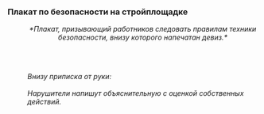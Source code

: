 ===Плакат по безопасности на стройплощадке===
:<div align="center">''*Плакат, призывающий работников следовать правилам техники безопасности, внизу которого напечатан девиз.*''</div>
:<br />{{Размер|+9|<div align="center">Уважаемые работники!</div>}}
:
{{Размер|+5|<div align="center">Пожалуйста, не забывайте надевать защитные каски. Лучше немного попотеть, чем истечь кровью!</div>}}
:
{{Размер|+5|<div align="center">Возрождение родного мира - дело нелёгкое, но в наших рядах важна жизнь каждого.</div>}}
:<br />''Внизу приписка от руки:''
:<br />''Нарушители напишут объяснительную с оценкой собственных действий.''
